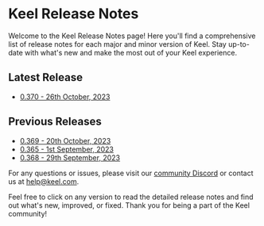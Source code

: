 # Keel Release Notes

Welcome to the Keel Release Notes page! Here you'll find a comprehensive list of release notes for each major and minor version of Keel. Stay up-to-date with what's new and make the most out of your Keel experience.

## Latest Release
- [0.370 - 26th October, 2023](/release-notes/0.370)

## Previous Releases
- [0.369 - 20th October, 2023](/release-notes/0.369)
- [0.365 - 1st September, 2023](/release-notes/0.365)
- [0.368 - 29th September, 2023](/release-notes/0.368)

For any questions or issues, please visit our [community Discord](https://keel.so/discord) or contact us at help@keel.com.

Feel free to click on any version to read the detailed release notes and find out what's new, improved, or fixed. Thank you for being a part of the Keel community!
